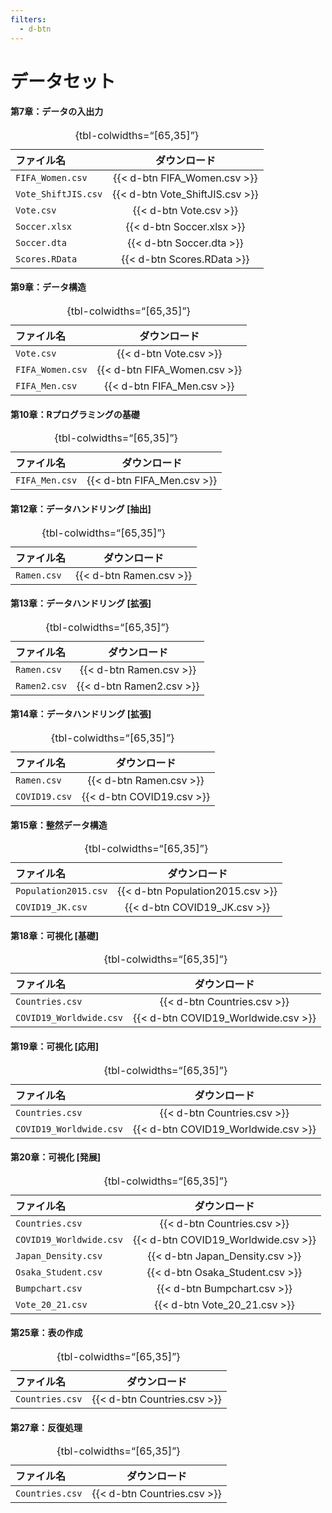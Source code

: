 ```yaml
---
filters: 
  - d-btn
---
```


# データセット {.unnumbered}

#### 第7章：データの入出力

::: {.center-table50}
|ファイル名          |ダウンロード                    |
|:-------------------|:------------------------------:|
|`FIFA_Women.csv`    |{{< d-btn FIFA_Women.csv >}}    |
|`Vote_ShiftJIS.csv` |{{< d-btn Vote_ShiftJIS.csv >}} |
|`Vote.csv`          |{{< d-btn Vote.csv >}}          |
|`Soccer.xlsx`       |{{< d-btn Soccer.xlsx >}}       |
|`Soccer.dta`        |{{< d-btn Soccer.dta >}}        |
|`Scores.RData`      |{{< d-btn Scores.RData >}}      |

: {tbl-colwidths="[65,35]"}
:::

#### 第9章：データ構造

::: {.center-table50}
|ファイル名          |ダウンロード                    |
|:-------------------|:------------------------------:|
|`Vote.csv`          |{{< d-btn Vote.csv >}}          |
|`FIFA_Women.csv`    |{{< d-btn FIFA_Women.csv >}}    |
|`FIFA_Men.csv`      |{{< d-btn FIFA_Men.csv >}}      |

: {tbl-colwidths="[65,35]"}
:::

#### 第10章：Rプログラミングの基礎

::: {.center-table50}
|ファイル名          |ダウンロード                    |
|:-------------------|:------------------------------:|
|`FIFA_Men.csv`      |{{< d-btn FIFA_Men.csv >}}      |

: {tbl-colwidths="[65,35]"}
:::

#### 第12章：データハンドリング [抽出]

::: {.center-table50}
|ファイル名          |ダウンロード                    |
|:-------------------|:------------------------------:|
|`Ramen.csv`         |{{< d-btn Ramen.csv >}}         |

: {tbl-colwidths="[65,35]"}
:::

#### 第13章：データハンドリング [拡張]

::: {.center-table50}
|ファイル名          |ダウンロード                    |
|:-------------------|:------------------------------:|
|`Ramen.csv`         |{{< d-btn Ramen.csv >}}         |
|`Ramen2.csv`        |{{< d-btn Ramen2.csv >}}        |

: {tbl-colwidths="[65,35]"}
:::

#### 第14章：データハンドリング [拡張]

::: {.center-table50}
|ファイル名          |ダウンロード                    |
|:-------------------|:------------------------------:|
|`Ramen.csv`         |{{< d-btn Ramen.csv >}}         |
|`COVID19.csv`       |{{< d-btn COVID19.csv >}}       |

: {tbl-colwidths="[65,35]"}
:::

#### 第15章：整然データ構造

::: {.center-table50}
|ファイル名           |ダウンロード                     |
|:--------------------|:-------------------------------:|
|`Population2015.csv` |{{< d-btn Population2015.csv >}} |
|`COVID19_JK.csv`     |{{< d-btn COVID19_JK.csv >}}     |

: {tbl-colwidths="[65,35]"}
:::

#### 第18章：可視化 [基礎]

::: {.center-table50}
|ファイル名              |ダウンロード                        |
|:-----------------------|:----------------------------------:|
|`Countries.csv`         |{{< d-btn Countries.csv >}}         |
|`COVID19_Worldwide.csv` |{{< d-btn COVID19_Worldwide.csv >}} |

: {tbl-colwidths="[65,35]"}
:::

#### 第19章：可視化 [応用]

::: {.center-table50}
|ファイル名              |ダウンロード                        |
|:-----------------------|:----------------------------------:|
|`Countries.csv`         |{{< d-btn Countries.csv >}}         |
|`COVID19_Worldwide.csv` |{{< d-btn COVID19_Worldwide.csv >}} |

: {tbl-colwidths="[65,35]"}
:::

#### 第20章：可視化 [発展]

::: {.center-table50}
|ファイル名              |ダウンロード                        |
|:-----------------------|:----------------------------------:|
|`Countries.csv`         |{{< d-btn Countries.csv >}}         |
|`COVID19_Worldwide.csv` |{{< d-btn COVID19_Worldwide.csv >}} |
|`Japan_Density.csv`     |{{< d-btn Japan_Density.csv >}}     |
|`Osaka_Student.csv`     |{{< d-btn Osaka_Student.csv >}}     |
|`Bumpchart.csv`         |{{< d-btn Bumpchart.csv >}}         |
|`Vote_20_21.csv`        |{{< d-btn Vote_20_21.csv >}}        |

: {tbl-colwidths="[65,35]"}
:::

#### 第25章：表の作成

::: {.center-table50}
|ファイル名              |ダウンロード                        |
|:-----------------------|:----------------------------------:|
|`Countries.csv`         |{{< d-btn Countries.csv >}}         |

: {tbl-colwidths="[65,35]"}
:::

#### 第27章：反復処理

::: {.center-table50}
|ファイル名              |ダウンロード                        |
|:-----------------------|:----------------------------------:|
|`Countries.csv`         |{{< d-btn Countries.csv >}}         |

: {tbl-colwidths="[65,35]"}
:::